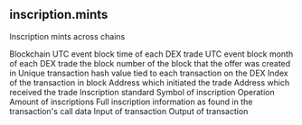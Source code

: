 ## inscription.mints 
Inscription mints across chains


<ParamField path="blockchain">
Blockchain
</ParamField>
<ParamField path="block_time">
UTC event block time of each DEX trade
</ParamField>
<ParamField path="block_month">
UTC event block month of each DEX trade
</ParamField>
<ParamField path="block_number">
the block number of the block that the offer was created in
</ParamField>
<ParamField path="tx_hash">
Unique transaction hash value tied to each transaction on the DEX
</ParamField>
<ParamField path="tx_index">
Index of the transaction in block
</ParamField>
<ParamField path="tx_from">
Address which initiated the trade
</ParamField>
<ParamField path="tx_to">
Address which received the trade
</ParamField>
<ParamField path="inscription_standard">
Inscription standard
</ParamField>
<ParamField path="inscription_symbol">
Symbol of inscription
</ParamField>
<ParamField path="operation">
Operation
</ParamField>
<ParamField path="amount">
Amount of inscriptions
</ParamField>
<ParamField path="full_inscription">
Full inscription information as found in the transaction&#x27;s call data
</ParamField>
<ParamField path="vin">
Input of transaction
</ParamField>
<ParamField path="vout">
Output of transaction
</ParamField>
